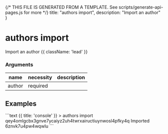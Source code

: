 {/* THIS FILE IS GENERATED FROM A TEMPLATE. See scripts/generate-api-pages.js for more */}
    title: "authors import",
    description: "Import an author"
}

<div className='not-prose mb-5'>
    <Breadcrumbs pages={[
        { name: 'API', href: '/docs/api', current: false },
        { name: 'authors import', href: '/docs/api/authors-import', current: true },
    ]} />
</div>

# authors import

Import an author {{ className: 'lead' }}


### Arguments

| name | necessity | description |
| ---- | --------- | ----------- |
| author  | required |  |



## Examples

<CodeGroup title="authors import">
```text {{ title: 'console' }}
> authors import qey4omlgcbx3gnve7ycaiyz2uh4twrxaiructiuynwosl4pfky4q
Imported 6znvk7u4pw4wqwlu
```




</CodeGroup>
